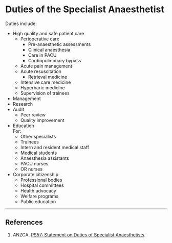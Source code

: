 # Duties of the Specialist Anaesthetist


Duties include:

* High quality and safe patient care
	* Perioperative care
		* Pre-anaesthetic assessments
		* Clinical anaesthesia
		* Care in PACU
		* Cardiopulmonary bypass
	* Acute pain management
	* Acute resuscitation
		* Retrieval medicine
	* Intensive care medicine
	* Hyperbaric medicine
	* Supervision of trainees
* Management
* Research
* Audit
	* Peer review
	* Quality improvement
* Education\
For:
	* Other specialists
	* Trainees
	* Intern and resident medical staff
	* Medical students
	* Anaesthesia assistants
	* PACU nurses
	* OR nurses
* Corporate citizenship
	* Professional bodies
	* Hospital committees
	* Health advocacy
	* Welfare programs
	* Public education

---

## References

1. ANZCA. [PS57: Statement on Duties of Specialist Anaesthetists](http://www.anzca.edu.au/Documents/ps57-2014-statement-on-duties-of-specialist-anaest.pdf).